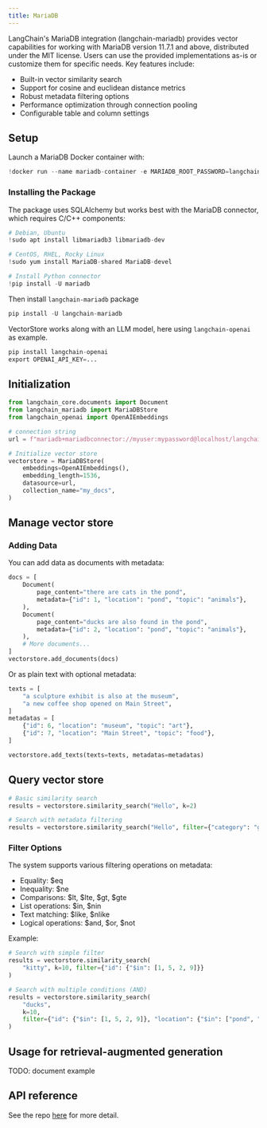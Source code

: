 ```yaml
---
title: MariaDB
---
```


LangChain's MariaDB integration (langchain-mariadb) provides vector capabilities for working with MariaDB version 11.7.1 and above, distributed under the MIT license. Users can use the provided implementations as-is or customize them for specific needs.
 Key features include:

 * Built-in vector similarity search
 * Support for cosine and euclidean distance metrics
 * Robust metadata filtering options
 * Performance optimization through connection pooling
 * Configurable table and column settings

## Setup

Launch a MariaDB Docker container with:


```python
!docker run --name mariadb-container -e MARIADB_ROOT_PASSWORD=langchain -e MARIADB_DATABASE=langchain -p 3306:3306 -d mariadb:11.7
```

### Installing the Package

The package uses SQLAlchemy but works best with the MariaDB connector, which requires C/C++ components:



```python
# Debian, Ubuntu
!sudo apt install libmariadb3 libmariadb-dev

# CentOS, RHEL, Rocky Linux
!sudo yum install MariaDB-shared MariaDB-devel

# Install Python connector
!pip install -U mariadb
```

Then install `langchain-mariadb` package



```python
pip install -U langchain-mariadb

```

VectorStore works along with an LLM model, here using `langchain-openai` as example.



```python
pip install langchain-openai
export OPENAI_API_KEY=...

```

## Initialization


```python
from langchain_core.documents import Document
from langchain_mariadb import MariaDBStore
from langchain_openai import OpenAIEmbeddings

# connection string
url = f"mariadb+mariadbconnector://myuser:mypassword@localhost/langchain"

# Initialize vector store
vectorstore = MariaDBStore(
    embeddings=OpenAIEmbeddings(),
    embedding_length=1536,
    datasource=url,
    collection_name="my_docs",
)
```

## Manage vector store

### Adding Data
You can add data as documents with metadata:



```python
docs = [
    Document(
        page_content="there are cats in the pond",
        metadata={"id": 1, "location": "pond", "topic": "animals"},
    ),
    Document(
        page_content="ducks are also found in the pond",
        metadata={"id": 2, "location": "pond", "topic": "animals"},
    ),
    # More documents...
]
vectorstore.add_documents(docs)
```


Or as plain text with optional metadata:


```python
texts = [
    "a sculpture exhibit is also at the museum",
    "a new coffee shop opened on Main Street",
]
metadatas = [
    {"id": 6, "location": "museum", "topic": "art"},
    {"id": 7, "location": "Main Street", "topic": "food"},
]

vectorstore.add_texts(texts=texts, metadatas=metadatas)
```

## Query vector store


```python
# Basic similarity search
results = vectorstore.similarity_search("Hello", k=2)

# Search with metadata filtering
results = vectorstore.similarity_search("Hello", filter={"category": "greeting"})
```


### Filter Options

The system supports various filtering operations on metadata:

* Equality: $eq
* Inequality: $ne
* Comparisons: $lt, $lte, $gt, $gte
* List operations: $in, $nin
* Text matching: $like, $nlike
* Logical operations: $and, $or, $not

Example:



```python
# Search with simple filter
results = vectorstore.similarity_search(
    "kitty", k=10, filter={"id": {"$in": [1, 5, 2, 9]}}
)

# Search with multiple conditions (AND)
results = vectorstore.similarity_search(
    "ducks",
    k=10,
    filter={"id": {"$in": [1, 5, 2, 9]}, "location": {"$in": ["pond", "market"]}},
)
```

## Usage for retrieval-augmented generation

TODO: document example

## API reference

See the repo [here](https://github.com/mariadb-corporation/langchain-mariadb) for more detail.
